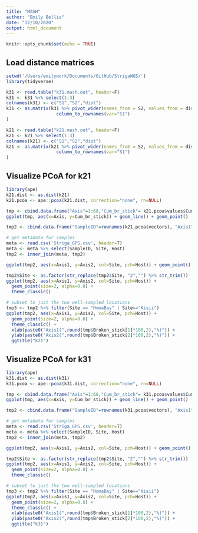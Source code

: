 ```yaml
---
title: "MASH"
author: "Emily Bellis"
date: "12/10/2020"
output: html_document
---
```


```r
knitr::opts_chunk$set(echo = TRUE)
```

## Load distance matrices
```r
setwd('/Users/emilywork/Documents/GitHub/StrigaWGS/')
library(tidyverse)

k31 <- read.table("k31.mash.out", header=F)
k31 <- k31 %>% select(1:3)
colnames(k31) <- c("S1","S2","dist")
k31 <- as.matrix(k31 %>% pivot_wider(names_from = S2, values_from = dist) %>%
                   column_to_rownames(var="S1")
)

k21 <- read.table("k21.mash.out", header=F)
k21 <- k21 %>% select(1:3)
colnames(k21) <- c("S1","S2","dist")
k21 <- as.matrix(k21 %>% pivot_wider(names_from = S2, values_from = dist) %>%
                   column_to_rownames(var="S1")
)
```

## Visualize PCoA for k21
```r
library(ape)
k21.dist <- as.dist(k21)
k21.pcoa <- ape::pcoa(k21.dist, correction="none", rn=NULL)

tmp <- cbind.data.frame("Axis"=1:68,"Cum_br_stick"= k21.pcoa$values$Cumul_br_stick, "Broken_stick"=k21.pcoa$values$Broken_stick)
ggplot(tmp, aes(x=Axis, y=Cum_br_stick)) + geom_line() + geom_point()

tmp2 <- cbind.data.frame("SampleID"=rownames(k21.pcoa$vectors), "Axis1"=k21.pcoa$vectors[,1], "Axis2"=k21.pcoa$vectors[,2])

# get metadata for samples
meta <- read.csv('Striga_GPS.csv', header=T)
meta <- meta %>% select(SampleID, Site, Host)
tmp2 <- inner_join(meta, tmp2)

ggplot(tmp2, aes(x=Axis1, y=Axis2, col=Site, pch=Host)) + geom_point()

tmp2$Site <- as.factor(str_replace(tmp2$Site, "2","") %>% str_trim())
ggplot(tmp2, aes(x=Axis1, y=Axis2, col=Site, pch=Host)) + 
  geom_point(size=2, alpha=0.8) + 
  theme_classic()

# subset to just the two well-sampled locations
tmp3 <- tmp2 %>% filter(Site == "HomaBay" | Site=="Kisii")
ggplot(tmp2, aes(x=Axis1, y=Axis2, col=Site, pch=Host)) + 
  geom_point(size=2, alpha=0.8) + 
  theme_classic() +
  xlab(paste0("Axis1(",round(tmp$Broken_stick[1]*100,2),"%)")) +
  ylab(paste0("Axis2(",round(tmp$Broken_stick[2]*100,2),"%)")) +
  ggtitle("k21")
```


## Visualize PCoA for k31
```r
library(ape)
k31.dist <- as.dist(k31)
k31.pcoa <- ape::pcoa(k31.dist, correction="none", rn=NULL)

tmp <- cbind.data.frame("Axis"=1:68,"Cum_br_stick"= k31.pcoa$values$Cumul_br_stick, "Broken_stick"=k31.pcoa$values$Broken_stick)
ggplot(tmp, aes(x=Axis, y=Cum_br_stick)) + geom_line() + geom_point()

tmp2 <- cbind.data.frame("SampleID"=rownames(k31.pcoa$vectors), "Axis1"=k31.pcoa$vectors[,1], "Axis2"=k31.pcoa$vectors[,2])

# get metadata for samples
meta <- read.csv('Striga_GPS.csv', header=T)
meta <- meta %>% select(SampleID, Site, Host)
tmp2 <- inner_join(meta, tmp2)

ggplot(tmp2, aes(x=Axis1, y=Axis2, col=Site, pch=Host)) + geom_point()

tmp2$Site <- as.factor(str_replace(tmp2$Site, "2","") %>% str_trim())
ggplot(tmp2, aes(x=Axis1, y=Axis2, col=Site, pch=Host)) + 
  geom_point(size=2, alpha=0.8) + 
  theme_classic()

# subset to just the two well-sampled locations
tmp3 <- tmp2 %>% filter(Site == "HomaBay" | Site=="Kisii")
ggplot(tmp2, aes(x=Axis1, y=Axis2, col=Site, pch=Host)) + 
  geom_point(size=2, alpha=0.8) + 
  theme_classic() +
  xlab(paste0("Axis1(",round(tmp$Broken_stick[1]*100,2),"%)")) +
  ylab(paste0("Axis2(",round(tmp$Broken_stick[2]*100,2),"%)")) +
  ggtitle("k31")
```

